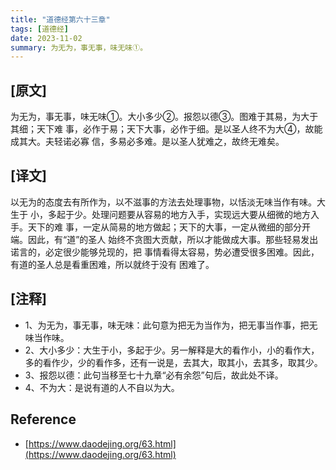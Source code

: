 ```yaml
---
title: "道德经第六十三章"
tags: [道德经]
date: 2023-11-02
summary: 为无为，事无事，味无味①。
---
```


## [原文]

为无为，事无事，味无味①。大小多少②。报怨以德③。图难于其易，为大于其细；天下难
事，必作于易；天下大事，必作于细。是以圣人终不为大④，故能成其大。夫轻诺必寡
信，多易必多难。是以圣人犹难之，故终无难矣。

## [译文]

以无为的态度去有所作为，以不滋事的方法去处理事物，以恬淡无味当作有味。大生于
小，多起于少。处理问题要从容易的地方入手，实现远大要从细微的地方入手。天下的难
事，一定从简易的地方做起；天下的大事，一定从微细的部分开端。因此，有“道”的圣人
始终不贪图大贡献，所以才能做成大事。那些轻易发出诺言的，必定很少能够兑现的，把
事情看得太容易，势必遭受很多困难。因此，有道的圣人总是看重困难，所以就终于没有
困难了。

## [注释]

- 1、为无为，事无事，味无味：此句意为把无为当作为，把无事当作事，把无味当作味。
- 2、大小多少：大生于小，多起于少。另一解释是大的看作小，小的看作大，多的看作少，少的看作多，还有一说是，去其大，取其小，去其多，取其少。
- 3、报怨以德：此句当移至七十九章“必有余怨”句后，故此处不译。
- 4、不为大：是说有道的人不自以为大。

## Reference

- [https://www.daodejing.org/63.html](https://www.daodejing.org/63.html)